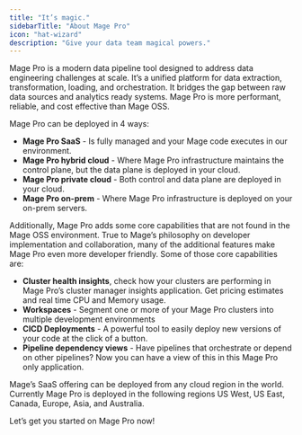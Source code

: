 ```yaml
---
title: "It’s magic."
sidebarTitle: "About Mage Pro"
icon: "hat-wizard"
description: "Give your data team magical powers."
---
```


Mage Pro is a modern data pipeline tool designed to address data engineering challenges at scale. It’s a unified platform for data extraction, transformation, loading, and orchestration. It bridges the gap between raw data sources and analytics ready systems. Mage Pro is more performant, reliable, and cost effective than Mage OSS. 

Mage Pro can be deployed in 4 ways:

- **Mage Pro SaaS** - Is fully managed and your Mage code executes in our environment.
- **Mage Pro hybrid cloud** - Where Mage Pro infrastructure maintains the control plane, but the data plane is deployed in your cloud.
- **Mage Pro private cloud** - Both control and data plane are deployed in your cloud.
- **Mage Pro on-prem** - Where Mage Pro infrastructure is deployed on your on-prem servers.

Additionally, Mage Pro adds some core capabilities that are not found in the Mage OSS environment. True to Mage’s philosophy on developer implementation and collaboration, many of the additional features make Mage Pro even more developer friendly. Some of those core capabilities are:

- **Cluster health insights**, check how your clusters are performing in Mage Pro’s cluster manager insights application. Get pricing estimates and real time CPU and Memory usage.
- **Workspaces** - Segment one or more of your Mage Pro clusters into multiple development environments
- **CICD Deployments** - A powerful tool to easily deploy new versions of your code at the click of a button.
- **Pipeline dependency views** - Have pipelines that orchestrate or depend on other pipelines? Now you can have a view of this in this Mage Pro only application.

Mage’s SaaS offering can be deployed from any cloud region in the world. Currently Mage Pro is deployed in the following regions US West, US East, Canada, Europe, Asia, and Australia.

Let’s get you started on Mage Pro now!